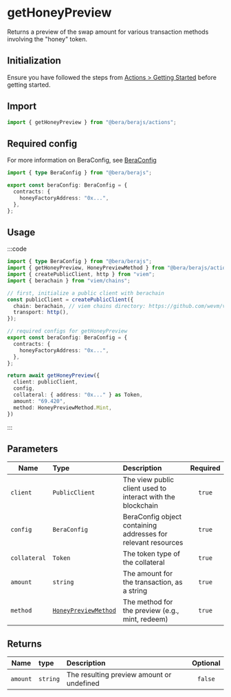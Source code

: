 # getHoneyPreview

Returns a preview of the swap amount for various transaction methods involving the "honey" token.

## Initialization

Ensure you have followed the steps from [Actions > Getting Started](/actions/getting-started) before getting started.

## Import

```ts
import { getHoneyPreview } from "@bera/berajs/actions";
```

## Required config

For more information on BeraConfig, see [BeraConfig](/bera-config/)

```ts twoslash
import { type BeraConfig } from "@bera/berajs";

export const beraConfig: BeraConfig = {
  contracts: {
    honeyFactoryAddress: "0x...",
  },
};
```

## Usage

:::code

```ts [example.ts]
import { type BeraConfig } from "@bera/berajs";
import { getHoneyPreview, HoneyPreviewMethod } from "@bera/berajs/actions";
import { createPublicClient, http } from "viem";
import { berachain } from "viem/chains";

// first, initialize a public client with berachain
const publicClient = createPublicClient({
  chain: berachain, // viem chains directory: https://github.com/wevm/viem/blob/main/src/chains/index.ts
  transport: http(),
});

// required configs for getHoneyPreview
export const beraConfig: BeraConfig = {
  contracts: {
    honeyFactoryAddress: "0x...",
  },
};

return await getHoneyPreview({
  client: publicClient,
  config,
  collateral: { address: "0x..." } as Token,
  amount: "69.420",
  method: HoneyPreviewMethod.Mint,
})
```

:::

## Parameters

| Name         | Type                                              | Description                                                   | Required |
| ------------ | :------------------------------------------------ | :------------------------------------------------------------ | :------: |
| `client`     | `PublicClient`                                    | The view public client used to interact with the blockchain   |  `true`  |
| `config`     | `BeraConfig`                                      | BeraConfig object containing addresses for relevant resources |  `true`  |
| `collateral` | `Token`                                           | The token type of the collateral                              |  `true`  |
| `amount`     | `string`                                          | The amount for the transaction, as a string                   |  `true`  |
| `method`     | [`HoneyPreviewMethod`](/types/HoneyPreviewMethod) | The method for the preview (e.g., mint, redeem)               |  `true`  |

## Returns

| Name     | type     | Description                               | Optional |
| -------- | :------- | :---------------------------------------- | :------: |
| `amount` | `string` | The resulting preview amount or undefined | `false`  |
